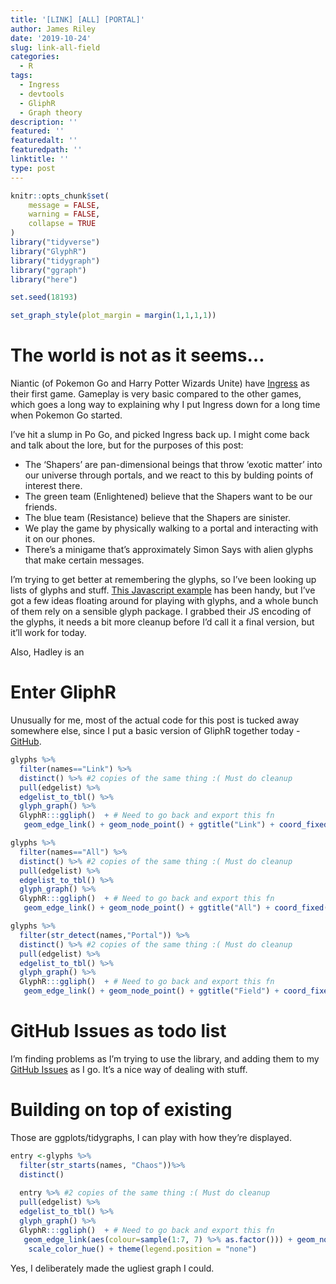 ```yaml
---
title: '[LINK] [ALL] [PORTAL]'
author: James Riley
date: '2019-10-24'
slug: link-all-field
categories:
  - R
tags:
  - Ingress
  - devtools
  - GliphR
  - Graph theory
description: ''
featured: ''
featuredalt: ''
featuredpath: ''
linktitle: ''
type: post
---
```



```r
knitr::opts_chunk$set(
	message = FALSE,
	warning = FALSE,
	collapse = TRUE
)
library("tidyverse")
library("GlyphR")
library("tidygraph")
library("ggraph")
library("here")

set.seed(18193)

set_graph_style(plot_margin = margin(1,1,1,1))

```



# The world is not as it seems...

Niantic (of Pokemon Go and Harry Potter Wizards Unite) have [Ingress](https://ingress.com/) as their first game. Gameplay is very basic compared to the other games, which goes a long way to explaining why I put Ingress down for a long time when Pokemon Go started.

I've hit a slump in Po Go, and picked Ingress back up. I might come back and talk about the lore, but for the purposes of this post:

* The 'Shapers' are pan-dimensional beings that throw 'exotic matter' into our universe through portals, and we react to this by bulding points of interest there. 
* The green team (Enlightened) believe that the Shapers want to be our friends.
* The blue team (Resistance) believe that the Shapers are sinister.
* We play the game by physically walking to a portal and interacting with it on our phones.
* There's a minigame that's approximately Simon Says with alien glyphs that make certain messages. 

I'm trying to get better at remembering the glyphs, so I've been looking up lists of glyphs and stuff. [This Javascript example](http://gm9.github.io/ingress-glyph-tools/) has been handy, but I've got a few ideas floating around for playing with glyphs, and a whole bunch of them rely on a sensible glyph package. I grabbed their JS encoding of the glyphs, it needs a bit more cleanup before I'd call it a final version, but it'll work for today.

Also, Hadley is an 

# Enter GliphR

Unusually for me, most of the actual code for this post is tucked away somewhere else, since I put a basic version of GliphR together today - [GitHub](https://github.com/jimr1603/GlyphR). 

```r
glyphs %>%
  filter(names=="Link") %>%
  distinct() %>% #2 copies of the same thing :( Must do cleanup 
  pull(edgelist) %>%
  edgelist_to_tbl() %>%
  glyph_graph() %>%
  GlyphR:::ggliph()  + # Need to go back and export this fn
   geom_edge_link() + geom_node_point() + ggtitle("Link") + coord_fixed()
```

```r
glyphs %>%
  filter(names=="All") %>%
  distinct() %>% #2 copies of the same thing :( Must do cleanup 
  pull(edgelist) %>%
  edgelist_to_tbl() %>%
  glyph_graph() %>%
  GlyphR:::ggliph()  + # Need to go back and export this fn
   geom_edge_link() + geom_node_point() + ggtitle("All") + coord_fixed()

```

```r
glyphs %>%
  filter(str_detect(names,"Portal")) %>%
  distinct() %>% #2 copies of the same thing :( Must do cleanup 
  pull(edgelist) %>%
  edgelist_to_tbl() %>%
  glyph_graph() %>%
  GlyphR:::ggliph()  + # Need to go back and export this fn
   geom_edge_link() + geom_node_point() + ggtitle("Field") + coord_fixed()

```

# GitHub Issues as todo list

I'm finding problems as I'm trying to use the library, and adding them to my [GitHub Issues](https://github.com/jimr1603/GlyphR/issues) as I go. It's a nice way of dealing with stuff.

# Building on top of existing

Those are ggplots/tidygraphs, I can play with how they're displayed. 

```r

entry <-glyphs %>%
  filter(str_starts(names, "Chaos"))%>%
  distinct() 
  
  entry %>% #2 copies of the same thing :( Must do cleanup 
  pull(edgelist) %>%
  edgelist_to_tbl() %>%
  glyph_graph() %>%
  GlyphR:::ggliph()  + # Need to go back and export this fn
   geom_edge_link(aes(colour=sample(1:7, 7) %>% as.factor())) + geom_node_point(aes(colour=sample(1:11, 11) %>% as.factor)) + ggtitle(entry$names) + coord_fixed() +
    scale_color_hue() + theme(legend.position = "none")


```

Yes, I deliberately made the ugliest graph I could. 